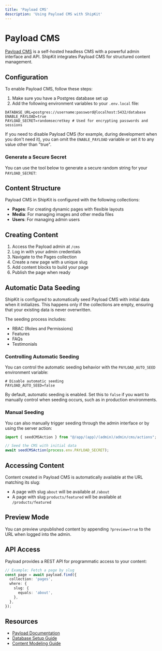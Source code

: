 ```yaml
---
title: 'Payload CMS'
description: 'Using Payload CMS with ShipKit'
---
```


# Payload CMS

[Payload CMS](https://payloadcms.com) is a self-hosted headless CMS with a powerful admin interface and API. ShipKit integrates Payload CMS for structured content management.

## Configuration

To enable Payload CMS, follow these steps:

1. Make sure you have a Postgres database set up
2. Add the following environment variables to your `.env.local` file:

```env
DATABASE_URL=postgres://username:password@localhost:5432/database
ENABLE_PAYLOAD=true
PAYLOAD_SECRET=randomsecretkey # Used for encrypting passwords and sessions
```

If you need to disable Payload CMS (for example, during development when you don't need it), you can omit the `ENABLE_PAYLOAD` variable or set it to any value other than "true".

### Generate a Secure Secret

You can use the tool below to generate a secure random string for your `PAYLOAD_SECRET`:

<SecretGenerator label="Generate Payload Secret" />

## Content Structure

Payload CMS in ShipKit is configured with the following collections:

- **Pages**: For creating dynamic pages with flexible layouts
- **Media**: For managing images and other media files
- **Users**: For managing admin users

## Creating Content

1. Access the Payload admin at `/cms`
2. Log in with your admin credentials
3. Navigate to the Pages collection
4. Create a new page with a unique slug
5. Add content blocks to build your page
6. Publish the page when ready

## Automatic Data Seeding

ShipKit is configured to automatically seed Payload CMS with initial data when it initializes. This happens only if the collections are empty, ensuring that your existing data is never overwritten.

The seeding process includes:
- RBAC (Roles and Permissions)
- Features
- FAQs
- Testimonials

### Controlling Automatic Seeding

You can control the automatic seeding behavior with the `PAYLOAD_AUTO_SEED` environment variable:

```env
# Disable automatic seeding
PAYLOAD_AUTO_SEED=false
```

By default, automatic seeding is enabled. Set this to `false` if you want to manually control when seeding occurs, such as in production environments.

### Manual Seeding

You can also manually trigger seeding through the admin interface or by using the server action:

```typescript
import { seedCMSAction } from "@/app/(app)/(admin)/admin/cms/actions";

// Seed the CMS with initial data
await seedCMSAction(process.env.PAYLOAD_SECRET);
```

## Accessing Content

Content created in Payload CMS is automatically available at the URL matching its slug:

- A page with slug `about` will be available at `/about`
- A page with slug `products/featured` will be available at `/products/featured`

## Preview Mode

You can preview unpublished content by appending `?preview=true` to the URL when logged into the admin.

## API Access

Payload provides a REST API for programmatic access to your content:

```typescript
// Example: Fetch a page by slug
const page = await payload.find({
  collection: 'pages',
  where: {
    slug: {
      equals: 'about',
    },
  },
});
```

## Resources

- [Payload Documentation](https://payloadcms.com/docs)
- [Database Setup Guide](https://payloadcms.com/docs/database/overview)
- [Content Modeling Guide](https://payloadcms.com/docs/fields/overview)
